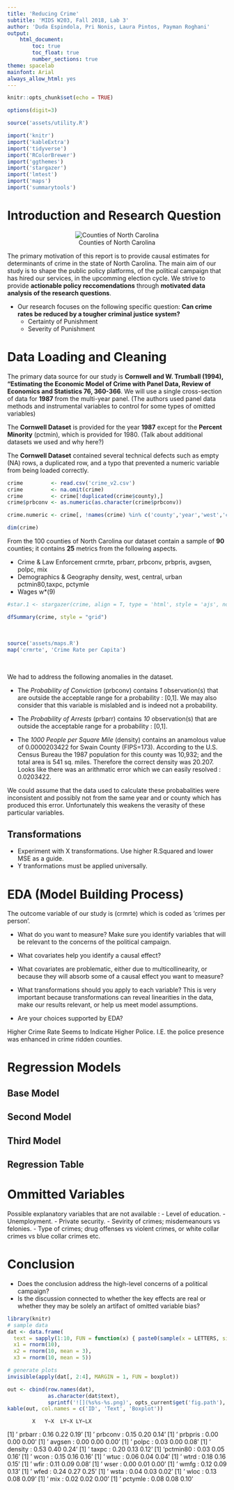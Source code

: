 ```yaml
---
title: 'Reducing Crime'
subtitle: 'MIDS W203, Fall 2018, Lab 3'
author: 'Duda Espindola, Pri Nonis, Laura Pintos, Payman Roghani'
output:
    html_document:
        toc: true
        toc_float: true
        number_sections: true
theme: spacelab
mainfont: Arial
always_allow_html: yes
---
```


```r
knitr::opts_chunk$set(echo = TRUE)

options(digit=3)

source('assets/utility.R')

import('knitr')
import('kableExtra')
import('tidyverse')
import('RColorBrewer')
import('ggthemes')
import('stargazer')
import('lmtest')
import('maps')
import('summarytools')
```

# Introduction and Research Question

<center>![Counties of North Carolina](assets/north_carolina.png)</center>

The primary motivation of this report is to provide causal estimates for determinants of crime in the state of North Carolina. The main aim of our study is to shape the public policy platforms, of the political campaign that has hired our services, in the upcomming election cycle. We strive to provide **actionable policy reccomendations** through **motivated data analysis of the research questions**.

* Our research focuses on the following specific question: **Can crime rates be reduced by a tougher criminal justice system?**
  + Certainty of Punishment
  + Severity of Punishment

# Data Loading and Cleaning

The primary data source for our study is **Cornwell and W. Trumball (1994), “Estimating the Economic Model of Crime with Panel Data, Review of Economics and Statistics 76, 360-366**. We will use a single cross-section of data for **1987** from the multi-year panel. (The authors used panel data methods and instrumental variables to control for some types of omitted variables)

The **Cornwell Dataset** is provided for the year **1987** except for the **Percent Minority** (pctmin), which is provided for 1980. (Talk about additional datasets we used and why here?)

The **Cornwell Dataset** contained several technical defects such as empty (NA) rows, a duplicated row, and a typo that prevented a numeric variable from being loaded correctly.

```r
crime         <- read.csv('crime_v2.csv')
crime         <- na.omit(crime)
crime         <- crime[!duplicated(crime$county),]
crime$prbconv <- as.numeric(as.character(crime$prbconv))

crime.numeric <- crime[, !names(crime) %in% c('county','year','west','central','urban')]

dim(crime)
```


From the 100 counties of North Carolina our dataset contain a sample of **90** counties; it contains **25** metrics from the following aspects.

 - Crime & Law Enforcement
    crmrte, prbarr, prbconv, prbpris, avgsen, polpc, mix
 - Demographics & Geography
    density, west, central, urban
    pctmin80,taxpc, pctymle
 - Wages
    w*(9)

```r
#star.1 <- stargazer(crime, align = T, type = 'html', style = 'ajs', notes = 'Univariate Summary')
```

```r
dfSummary(crime, style = "grid")
```

<br/>

```r
source('assets/maps.R')
map('crmrte', 'Crime Rate per Capita')
```

<br/>

We had to address the following anomalies in the dataset.

+ The *Probability of Conviction* (prbconv) contains *1* observation(s) that are outside the acceptable range for a probability : [0,1]. We may also consider that this variable is mislabled and is indeed not a probability.

+ The *Probability of Arrests* (prbarr) contains *10* observation(s) that are outside the acceptable range for a probability : [0,1].

+ The *1000 People per Square Mile* (density) contains an anamolous value of 0.0000203422 for Swain County (FIPS=173). According to the U.S. Census Bureau the 1987 population for this county was 10,932; and the total area is 541 sq. miles. Therefore the correct density was 20.207. Looks like there was an arithmatic error which we can easily resolved : 0.0203422.

We could assume that the data used to calculate these probabalities were inconsistent and possibly not from the same year and or county which has produced this error. Unfortunately this weakens the verasity of these particular variables.

## Transformations

- Experiment with X transformations. Use higher R.Squared and lower MSE as a guide.
- Y tranformations must be applied universally.

# EDA (Model Building Process)


The outcome variable of our study is (crmrte) which is coded as 'crimes per person'.


- What do you want to measure? Make sure you identify variables that will be relevant to the concerns of the political campaign.

- What covariates help you identify a causal effect?

- What covariates are problematic, either due to multicollinearity, or because they will absorb some of a causal effect you want to measure?

- What transformations should you apply to each variable? This is very important because transformations can reveal linearities in the data, make our results relevant, or help us meet model assumptions.

- Are your choices supported by EDA?


Higher Crime Rate Seems to Indicate Higher Police. I.E. the police presence was enhanced in crime ridden counties.


# Regression Models

## Base Model
## Second Model
## Third Model
## Regression Table

# Ommitted Variables

Possible explanatory variables that are not available :
- Level of education.
- Unemployment.
- Private security.
- Sevirity of crimes; misdemeanours vs felonies.
- Type of crimes; drug offenses vs violent crimes, or white collar crimes vs blue collar crimes etc.

# Conclusion

- Does the conclusion address the high-level concerns of a political campaign?
- Is the discussion connected to whether the key effects are real or whether they may be solely an artifact of omitted variable bias?


```r

library(knitr)
# sample data
dat <- data.frame(
  text = sapply(1:10, FUN = function(x) { paste0(sample(x = LETTERS, size = 15), collapse = '') }), 
  x1 = rnorm(10), 
  x2 = rnorm(10, mean = 3), 
  x3 = rnorm(10, mean = 5))

# generate plots
invisible(apply(dat[, 2:4], MARGIN = 1, FUN = boxplot))

out <- cbind(row.names(dat), 
             as.character(dat$text), 
             sprintf('![](%s%s-%s.png)', opts_current$get('fig.path'), opts_current$get('label'), 1:nrow(dat)))
kable(out, col.names = c('ID', 'Text', 'Boxplot'))
```

            X   Y~X  LY~X LY~LX
[1] '  prbarr : 0.16 0.22 0.19'
[1] ' prbconv : 0.15 0.20 0.14'
[1] ' prbpris : 0.00 0.00 0.00'
[1] '  avgsen : 0.00 0.00 0.00'
[1] '   polpc : 0.03 0.00 0.08'
[1] ' density : 0.53 0.40 0.24'
[1] '   taxpc : 0.20 0.13 0.12'
[1] 'pctmin80 : 0.03 0.05 0.16'
[1] '    wcon : 0.15 0.16 0.16'
[1] '    wtuc : 0.06 0.04 0.04'
[1] '    wtrd : 0.18 0.16 0.15'
[1] '    wfir : 0.11 0.09 0.08'
[1] '    wser : 0.00 0.01 0.00'
[1] '    wmfg : 0.12 0.09 0.13'
[1] '    wfed : 0.24 0.27 0.25'
[1] '    wsta : 0.04 0.03 0.02'
[1] '    wloc : 0.13 0.08 0.09'
[1] '     mix : 0.02 0.02 0.00'
[1] ' pctymle : 0.08 0.08 0.10'
